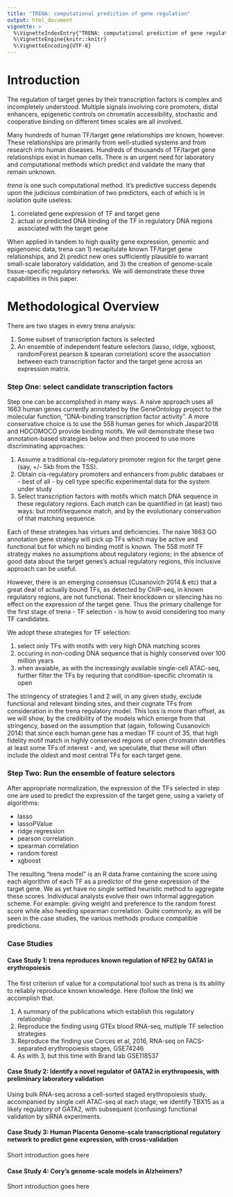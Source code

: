 ```yaml
---
title: "TRENA: computational prediction of gene regulation"
output: html_document
vignette: >
  %\VignetteIndexEntry{"TRENA: computational prediction of gene regulation"}
  %\VignetteEngine{knitr::knitr}
  %\VignetteEncoding{UTF-8}
---
```


# Introduction

The regulation of target genes by their transcription factors is complex and incompletely
understood.  Multiple signals involving core promoters, distal enhancers, epigenetic controls
on chromatin accessibility, stochastic and cooperative binding on different times scales are
all involved.

Many hundreds of human TF/target gene relationships *are* known, however.  These relationships
are primarily from  well-studied systems and from research into human diseases.  Hundreds of
thousands of TF/target gene relationships exist in human cells.  There is an urgent need
for laboratory and computational methods which predict and validate the many that remain unknown.

*trena* is one such computational method.  It's predictive success depends upon the judicious
combination of two predictors, each of which is in isolation quite useless:

   1) correlated gene expression of TF and target gene
   2) actual or predicted DNA binding of the TF in regulatory DNA regions associated with
      the target gene

When applied in tandem to high quality gene expression, genomic and epigenomic data, trena can
1) recapitulate known TF/target gene relationships, and 2) predict new ones sufficiently plausible to
warrant small-scale laboratory valdidation, and 3) the creation of genome-scale tissue-specific
regulatory networks.  We will demonstrate these three capabilities in this paper.

# Methodological Overview

There are two stages in every trena analysis:

  1. Some subset of transcription factors is selected
  2. An ensemble of independent feature selectors (lasso, ridge, xgboost, randomForest
     pearson & spearan correlation) score the association between each transcription
     factor and the target gene across an expression matrix.

### Step One: select candidate transcription factors

Step one can be accomplished in many ways.  A naive approach uses all 1663 human genes currently
annotated by the GeneOntology project to the molecular function, "DNA-binding transcription factor activity".
A more conservative choice is to use the 558 human genes for which Jaspar2018 and HOCOMOCO provide
binding motifs.  We will demonstrate these two annotation-based strategies below and then proceed
to use more discriminating approaches:

  1.  Assume a traditional cis-regulatory promoter region for the target gene (say, +/-
      5kb from the TSS).
  2.  Obtain cis-regulatory promoters and enhancers from public databaes or - best of all -
      by cell type specific experimental data for the system under study
  3.  Select transcription factors with motifs which match DNA sequence in these regulatory regions.
      Each match can be quantified in (at least) two ways:  but motif/sequence match, and by
      the evolutionary conservation of that matching sequence.

Each of these strategies has virtues and deficiencies.  The naive 1663 GO annotation gene strategy
will pick up TFs which may be active and functional but for which no binding motif is known.  The
558 motif TF strategy makes no assumptions about regulatory regions; in the absence of good data
about the target genes's actual regulatory regions,  this inclusive approach can be useful.

However, there is an emerging consensus (Cusanovich 2014 & etc) that a great deal of actually bound
TFs, as detected by ChIP-seq, in known regulatory regions, are not functional.  Their
knockdown or silencing has no effect on the expression of the target gene.  Thus the primary challenge
for the first stage of trena - TF selection - is how to avoid considering too many TF candidates.

We adopt these strategies for TF selection:

  1) select only TFs with motifs with very high DNA matching scores
  2) occuring in non-coding DNA sequence that is highly conserved over 100 million years
  3) when avaiable, as with the increasingly available single-cell ATAC-seq, further
     filter the TFs by requring that condition-specific chromatin is open

The stringency of strategies 1 and 2 will, in any given study, exclude functional and relevant
binding sites, and their cognate TFs from consideration in the trena regulatory model.  This loss is
more than offset, as we will show, by the credibility of the models which emerge from that
stringency, based on the assumption that (again, following Cusanovich 2014) that since each human
gene has a median TF count of 35, that high fidelity motif match in highly conserved regions of open
chromatin identifies at least some TFs of interest - and, we speculate, that these will often include the
oldest and most central TFs for each target gene.

### Step Two: Run the ensemble of feature selectors

After appropriate normalization, the expression of the TFs selected in step one are used to predict
the expression of the target gene, using a variety of algorithms:

   - lasso
   - lassoPValue
   - ridge regression
   - pearson correlation
   - spearman correlation
   - random forest
   - xgboost

The resulting "trena model" is an R data.frame containing the score using each algorithm of each TF
as a predictor of the gene expression of the target gene.   We as yet have no single settled heuristic method
to aggregate these scores.   Individucal analysts evolve their own informal aggregation scheme. For
example:  giving weight and preference to the random forest score while also heeding spearman correlation.
Quite commonly, as will be seen in the case studies, the various methods produce compatible predictions.

### Case Studies

#### Case Study 1:  trena reproduces known regulation of NFE2 by GATA1 in erythropoiesis

The first criterion of value for a computational tool such as trena is its ability to reliably reproduce
known knowledge.   Here (follow the link) we accomplish that.

   1. A summary of the publications which establish this regulatory relationship
   2. Reproduce the finding  using GTEx blood RNA-seq, multiple TF selection strategies
   3. Reproduce the finding use Corces et al, 2016, RNA-seq on FACS-separated erythropoiesis stages, GSE74246
   4. As with 3, but this time with Brand lab GSE118537

#### Case Study 2:  Identify a novel regulator of GATA2 in erythropoesis, with preliminary laboratory validation

Using bulk RNA-seq across a cell-sorted staged erythropoiesis study, accompanied by single cell
ATAC-seq at each stage, we identify TBX15 as a likely regulatory of GATA2, with subsequent (confusing)
functional validation by siRNA experiments.

#### Case Study 3: Human Placenta Genome-scale transcriptional regulatory network to predict gene expression, with cross-validation

Short introduction goes here

#### Case Study 4: Cory's genome-scale models in Alzheimers?

Short introduction goes here

<!--
This image summarizes the NFE2 genome neighborhood and binding sites for putative regulators identified
by trena:

  1. phast7: conserved DNA sequence, in red, on a scale of 0-1, across 7 species: opossum, dog, rat, mouse, rhesus
     monkey, chimpanzee and human.  Highly conserved sequence in non-coding regions is likely to be functional,
     that is, to play a role in regulating a nearby gene, and possibly a TF binding site.

  2. atac combined: the union of 12 scATAC-seq datasets, collected in an erythropoiesis time course
     Gillespie et al, https://www.biorxiv.org/content/10.1101/812123v1

  3. TAL1, KLF1, GATA1,  etc:  high-scoring motif matches for top regulating TFs predicted by trena
     using RNA-seq expression data from Gillespie et al.

Here is the high-res model as scored by trena, followed by the genome view.


```r
tbl.model <- get(load("brand.tbl.model.trimmed"))
knitr::kable(tbl.model)
```


```r
knitr::include_graphics("igvR-nfe2-regulation-noGeneHancer.png")
```


## Correlated gene expression of all known TFs to the target gene

We do this with three (four) sources of gene expression data

 1.  GTEx Whole Blood

### GTEx Blood


### Corces et al; Lineage-specific and single-cell chromatin accessibility charts human hematopoiesis and leukemia evolution.
in 13 human proimary blood cell types that span the hamatopoietic hierarchy"

see al
    https://www.ncbi.nlm.nih.gov/pubmed/27526324

see also: Integrated Single-Cell Analysis Maps the Continuous Regulatory Landscape of Human Hematopoietic Differentiation
Jason D.Buenrostro et al

### Brand erythropoiesis time-course

## Further restrict TFs to those which fall in highly conserved (phast7 >= 0.5) regions

##  as above, but with RNA collected from multiple stages of erythropoiesis
  5. use RNA-seq and scATAC-seq from Gillespie et al.  The ATAC-seq track is the union of
    for 20 samples across 12 erythropoiesis development timepoints.


# Journal Articles Reporting Regulators of NFE2  

  - Bose, Francesca, et al. "Functional interaction of CP2 with GATA-1 in the regulation of erythroid promoters."
    Molecular and cellular biology 26.10 (2006): 3942-3954.

  - Ding, Ya‐li, et al. "Over‐expression of EDAG in the myeloid cell line 32D: Induction of GATA‐1 expression
    and erythroid/megakaryocytic phenotype." Journal of cellular biochemistry 110.4 (2010): 866-874.

  - many more to be added...




# Session Info

```r
sessionInfo()
````


![knitr logo](http://yihui.name/knitr/images/knit-logo.png)
-->